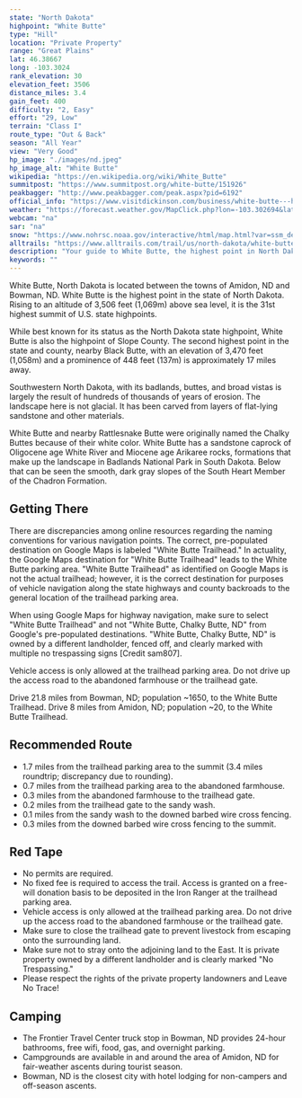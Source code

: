 ```yaml
---
state: "North Dakota"
highpoint: "White Butte"
type: "Hill"
location: "Private Property"
range: "Great Plains"
lat: 46.38667
long: -103.3024
rank_elevation: 30
elevation_feet: 3506
distance_miles: 3.4
gain_feet: 400
difficulty: "2, Easy"
effort: "29, Low"
terrain: "Class I"
route_type: "Out & Back"
season: "All Year"
view: "Very Good"
hp_image: "./images/nd.jpeg"
hp_image_alt: "White Butte"
wikipedia: "https://en.wikipedia.org/wiki/White_Butte"
summitpost: "https://www.summitpost.org/white-butte/151926"
peakbagger: "http://www.peakbagger.com/peak.aspx?pid=6192"
official_info: "https://www.visitdickinson.com/business/white-butte---highest-point-in-nd"
weather: "https://forecast.weather.gov/MapClick.php?lon=-103.302694&lat=46.386965"
webcam: "na"
sar: "na"
snow: "https://www.nohrsc.noaa.gov/interactive/html/map.html?var=ssm_depth&min_x=-103.371674653637&min_y=46.2869667053223&max_x=-103.233717802418&max_y=46.4869667053223&bgvar=dem&shdvar=shading&title=0&width=800&height=450&font=0&lbl=m&palette=0&h_o=0&metric=0&lp=0&no_header=0&snap=1&o7=1&o9=1&o11=1&o13=1"
alltrails: "https://www.alltrails.com/trail/us/north-dakota/white-butte-north-dakotas-highpoint-trail"
description: "Your guide to White Butte, the highest point in North Dakota."
keywords: ""
---
```


White Butte, North Dakota is located between the towns of Amidon, ND and Bowman, ND. White Butte is the highest point in the state of North Dakota. Rising to an altitude of 3,506 feet (1,069m) above sea level, it is the 31st highest summit of U.S. state highpoints.

While best known for its status as the North Dakota state highpoint, White Butte is also the highpoint of Slope County. The second highest point in the state and county, nearby Black Butte, with an elevation of 3,470 feet (1,058m) and a prominence of 448 feet (137m) is approximately 17 miles away.

Southwestern North Dakota, with its badlands, buttes, and broad vistas is largely the result of hundreds of thousands of years of erosion. The landscape here is not glacial. It has been carved from layers of flat-lying sandstone and other materials.

White Butte and nearby Rattlesnake Butte were originally named the Chalky Buttes because of their white color. White Butte has a sandstone caprock of Oligocene age White River and Miocene age Arikaree rocks, formations that make up the landscape in Badlands National Park in South Dakota. Below that can be seen the smooth, dark gray slopes of the South Heart Member of the Chadron Formation.

## Getting There
There are discrepancies among online resources regarding the naming conventions for various navigation points. The correct, pre-populated destination on Google Maps is labeled "White Butte Trailhead." In actuality, the Google Maps destination for "White Butte Trailhead" leads to the White Butte parking area. "White Butte Trailhead" as identified on Google Maps is not the actual trailhead; however, it is the correct destination for purposes of vehicle navigation along the state highways and county backroads to the general location of the trailhead parking area.

When using Google Maps for highway navigation, make sure to select "White Butte Trailhead" and not "White Butte, Chalky Butte, ND" from Google's pre-populated destinations. "White Butte, Chalky Butte, ND" is owned by a different landholder, fenced off, and clearly marked with multiple no trespassing signs [Credit sam807].

Vehicle access is only allowed at the trailhead parking area. Do not drive up the access road to the abandoned farmhouse or the trailhead gate.

Drive 21.8 miles from Bowman, ND; population ~1650, to the White Butte Trailhead.
Drive 8 miles from Amidon, ND; population ~20, to the White Butte Trailhead.

## Recommended Route
- 1.7 miles from the trailhead parking area to the summit (3.4 miles roundtrip; discrepancy due to rounding).
- 0.7 miles from the trailhead parking area to the abandoned farmhouse.
- 0.3 miles from the abandoned farmhouse to the trailhead gate.
- 0.2 miles from the trailhead gate to the sandy wash.
- 0.1 miles from the sandy wash to the downed barbed wire cross fencing.
- 0.3 miles from the downed barbed wire cross fencing to the summit.

## Red Tape
- No permits are required.
- No fixed fee is required to access the trail. Access is granted on a free-will donation basis to be deposited in the Iron Ranger at the trailhead parking area.
- Vehicle access is only allowed at the trailhead parking area. Do not drive up the access road to the abandoned farmhouse or the trailhead gate.
- Make sure to close the trailhead gate to prevent livestock from escaping onto the surrounding land.
- Make sure not to stray onto the adjoining land to the East. It is private property owned by a different landholder and is clearly marked "No Trespassing."
- Please respect the rights of the private property landowners and Leave No Trace!

## Camping
- The Frontier Travel Center truck stop in Bowman, ND provides 24-hour bathrooms, free wifi, food, gas, and overnight parking.
- Campgrounds are available in and around the area of Amidon, ND for fair-weather ascents during tourist season.
- Bowman, ND is the closest city with hotel lodging for non-campers and off-season ascents.
